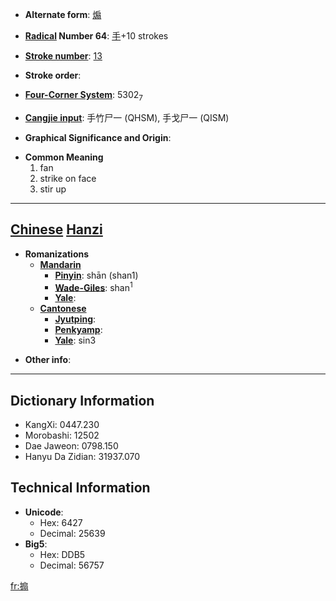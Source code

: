 * '''Alternate form''': [[煽]]

* '''[[Wiktionary:Chinese radical index| Radical]] Number 64''': [[Wiktionary:Chinese radical index 手|手]]+10 strokes

* '''[[Wiktionary:Chinese total strokes index|Stroke number]]''': [[Wiktionary:Chinese total strokes index 13|13]]

* '''Stroke order''': 

* '''[[Wiktionary:Chinese four corner index|Four-Corner System]]''': 5302<sub>7</sub>

* '''[[Wiktionary:Chinese Cangjie index|Cangjie input]]''': 手竹尸一 (QHSM), 手戈尸一 (QISM)

* '''Graphical Significance and Origin''': 

* '''Common Meaning'''
*#fan
*# strike on face
*# stir up


----

== [[Chinese]] [[Hanzi]] ==

* '''Romanizations'''
** '''[[Mandarin]]'''
*** '''[[Pinyin]]''': shān (shan1)
*** '''[[Wade-Giles]]''': shan<sup>1</sup>
*** '''[[Yale]]''': 
** '''[[Cantonese]]'''
*** '''[[Jyutping]]''':
*** '''[[Penkyamp]]''': 
*** '''[[Yale]]''': sin3

* '''Other info''': 

----

== Dictionary Information ==

* KangXi: 0447.230
* Morobashi: 12502
* Dae Jaweon: 0798.150
* Hanyu Da Zidian: 31937.070

== Technical Information ==

* '''Unicode''':
** Hex: 6427
** Decimal: 25639
* '''Big5''':
** Hex: DDB5
** Decimal: 56757

[[fr:搧]]